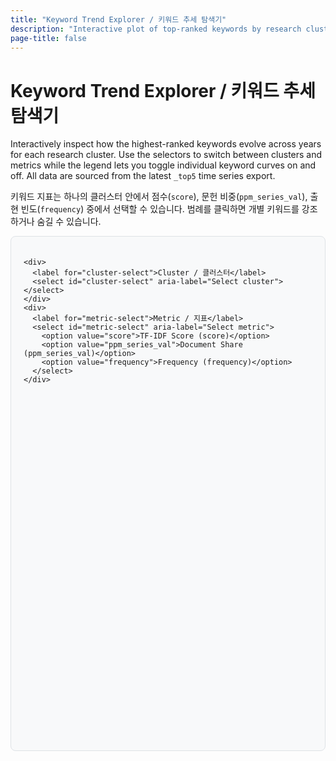 ```yaml
---
title: "Keyword Trend Explorer / 키워드 추세 탐색기"
description: "Interactive plot of top-ranked keywords by research cluster and metric."
page-title: false
---
```


# Keyword Trend Explorer / 키워드 추세 탐색기

Interactively inspect how the highest-ranked keywords evolve across years for each research cluster.
Use the selectors to switch between clusters and metrics while the legend lets you toggle individual
keyword curves on and off. All data are sourced from the latest `_top5` time series export.

::: callout-tip
키워드 지표는 하나의 클러스터 안에서 점수(`score`), 문헌 비중(`ppm_series_val`), 출현 빈도(`frequency`)
중에서 선택할 수 있습니다. 범례를 클릭하면 개별 키워드를 강조하거나 숨길 수 있습니다.
:::

<style>
  .keyword-timeseries-wrapper {
    border: 1px solid #dee2e6;
    border-radius: 0.5rem;
    padding: 1.25rem;
    margin-bottom: 1.5rem;
    background: #f8f9fa;
  }
  .keyword-timeseries-controls {
    display: flex;
    flex-wrap: wrap;
    align-items: center;
    gap: 1rem;
    margin-bottom: 1rem;
  }
  .keyword-timeseries-controls label {
    font-weight: 600;
    margin-right: 0.5rem;
  }
  .keyword-timeseries-controls select {
    min-width: 14rem;
  }
  .keyword-timeseries-meta {
    margin-top: 1rem;
    font-size: 0.95rem;
    line-height: 1.5;
  }
  .keyword-timeseries-meta strong {
    font-weight: 600;
  }
</style>

<script src="https://cdn.plot.ly/plotly-2.27.1.min.js"></script>

<div class="keyword-timeseries-wrapper">
  <div class="keyword-timeseries-controls">
    <div>
      <label for="cluster-select">Cluster / 클러스터</label>
      <select id="cluster-select" aria-label="Select cluster"></select>
    </div>
    <div>
      <label for="metric-select">Metric / 지표</label>
      <select id="metric-select" aria-label="Select metric">
        <option value="score">TF-IDF Score (score)</option>
        <option value="ppm_series_val">Document Share (ppm_series_val)</option>
        <option value="frequency">Frequency (frequency)</option>
      </select>
    </div>
  </div>
  <div id="keyword-timeseries-chart" style="width: 100%; min-height: 520px;"></div>
  <div class="keyword-timeseries-meta" id="keyword-timeseries-meta"></div>
</div>

<script>
(() => {
  const dataUrl = "assets/keyword_top5_timeseries.csv";
  const chartEl = document.getElementById("keyword-timeseries-chart");
  const clusterSelect = document.getElementById("cluster-select");
  const metricSelect = document.getElementById("metric-select");
  const metaEl = document.getElementById("keyword-timeseries-meta");

  const metricConfig = {
    score: { label: "TF-IDF Score", description: "Keyword weight derived from c-TF-IDF" },
    ppm_series_val: { label: "Document Share (ppm)", description: "Proportion of documents per million" },
    frequency: { label: "Raw Frequency", description: "Document count containing the keyword" }
  };

  function cleanText(value) {
    if (value === null || value === undefined) {
      return "";
    }
    const text = String(value).trim();
    if (!text) {
      return "";
    }
    const lower = text.toLowerCase();
    if (lower === "nan" || lower === "none" || lower === "null") {
      return "";
    }
    return text;
  }

  function summariseCluster(cluster) {
    const { id, rows } = cluster;
    const sample = rows[0] || {};
    const label = cleanText(sample.short_label_kr) || cleanText(sample.cluster_micro) || `Cluster ${id}`;
    const longLabel = cleanText(sample.long_label_kr);
    const summary = cleanText(sample.summary_kr);

    const keywordsEnRaw = cleanText(sample.keywords_en);
    const keywordsKrRaw = cleanText(sample.keywords_kr);
    const keywordsEn = keywordsEnRaw
      ? keywordsEnRaw.split(",").map(part => part.trim()).filter(Boolean).slice(0, 5).join(", ")
      : "";
    const keywordsKr = keywordsKrRaw
      ? keywordsKrRaw.split(",").map(part => part.trim()).filter(Boolean).slice(0, 5).join(", ")
      : "";

    const termList = Array.from(new Set(rows.map(r => r.term))).slice(0, 5);

    const lines = [
      `<strong>${label}</strong>${longLabel ? ` (${longLabel})` : ""}`,
      termList.length ? `Top terms: ${termList.join(", ")}` : "",
      keywordsEn ? `Keywords (EN): ${keywordsEn}` : "",
      keywordsKr ? `키워드 (KO): ${keywordsKr}` : "",
      summary ? `요약: ${summary}` : ""
    ].filter(Boolean);

    metaEl.innerHTML = lines.map(line => `<p>${line}</p>`).join("");
  }

  function buildTraces(cluster, metricKey) {
    const rowsByTerm = new Map();
    cluster.rows.forEach(row => {
      const termRows = rowsByTerm.get(row.term) || [];
      termRows.push(row);
      rowsByTerm.set(row.term, termRows);
    });

    const traces = [];
    rowsByTerm.forEach((termRows, term) => {
      const sorted = termRows
        .filter(r => r.year !== null && r.year !== undefined && !Number.isNaN(r.year))
        .sort((a, b) => a.year - b.year);
      if (!sorted.length) {
        return;
      }
      traces.push({
        name: term,
        x: sorted.map(r => r.year),
        y: sorted.map(r => r[metricKey]),
        text: sorted.map(r => `Rank ${r.rank}`),
        hovertemplate:
          "<b>%{text}</b><br>Term: %{meta.term}<br>Year: %{x}<br>" +
          `${metricConfig[metricKey].label}: %{y:.3f}<extra></extra>`,
        meta: { term },
        mode: "lines+markers",
        line: { width: 2 },
        marker: { size: 6 }
      });
    });
    return traces;
  }

  function updateChart(cluster, metricKey) {
    const traces = buildTraces(cluster, metricKey);
    const metric = metricConfig[metricKey];
    const years = cluster.rows
      .map(r => r.year)
      .filter(year => year !== null && year !== undefined && !Number.isNaN(year));
    const minYear = years.length ? Math.min(...years) : null;
    const maxYear = years.length ? Math.max(...years) : null;

    const layout = {
      title: {
        text: `Cluster ${cluster.id} · ${metric.label}`,
        font: { size: 20 }
      },
      xaxis: {
        title: "Year",
        dtick: 1,
        range: minYear !== null && maxYear !== null ? [minYear - 0.5, maxYear + 0.5] : undefined,
        tickformat: "d",
        hoverformat: "d"
      },
      yaxis: {
        title: metric.label,
        rangemode: "tozero",
        hoverformat: ".3f"
      },
      legend: {
        orientation: "h",
        yanchor: "bottom",
        y: -0.2,
        xanchor: "center",
        x: 0.5
      },
      margin: { l: 70, r: 30, t: 60, b: 80 },
      hoverlabel: { bgcolor: "#343a40", font: { color: "#fff" } }
    };

    const config = {
      responsive: true,
      displaylogo: false,
      modeBarButtonsToRemove: [
        "lasso2d",
        "select2d",
        "autoScale2d",
        "zoomIn2d",
        "zoomOut2d",
        "resetScale2d"
      ]
    };

    Plotly.react(chartEl, traces, layout, config);
  }

  function initialiseControls(clusters) {
    const clusterOptions = Array.from(clusters.values())
      .sort((a, b) => a.id - b.id)
      .map(cluster => {
        const sample = cluster.rows[0] || {};
        const labelParts = [];
        const shortLabel = cleanText(sample.short_label_kr);
        const micro = cleanText(sample.cluster_micro);
        if (shortLabel) {
          labelParts.push(shortLabel);
        }
        if (micro) {
          labelParts.push(micro);
        }
        const label = labelParts.length ? labelParts.join(" · ") : `Cluster ${cluster.id}`;
        return { value: cluster.id, label };
      });

    clusterSelect.innerHTML = "";
    clusterOptions.forEach(option => {
      const opt = document.createElement("option");
      opt.value = option.value;
      opt.textContent = `${option.value} · ${option.label}`;
      clusterSelect.appendChild(opt);
    });

    return clusterOptions;
  }

  function loadData() {
    Plotly.d3.csv(dataUrl, (err, rows) => {
      if (err) {
        console.error("Failed to load keyword time series.", err);
        metaEl.innerHTML = "<p>데이터를 불러오지 못했습니다. CSV 경로를 확인하세요.</p>";
        return;
      }

      const clusters = new Map();

      rows.forEach(rawRow => {
        const row = { ...rawRow };
        row.cluster_id = Number.parseInt(row.cluster_id, 10);
        row.year = row.year ? Number.parseInt(row.year, 10) : null;
        row.rank = row.rank ? Number.parseInt(row.rank, 10) : null;
        row.score = row.score ? Number.parseFloat(row.score) : null;
        row.ppm_series_val = row.ppm_series_val ? Number.parseFloat(row.ppm_series_val) : null;
        row.frequency = row.frequency ? Number.parseFloat(row.frequency) : null;

        if (!Number.isFinite(row.cluster_id)) {
          return;
        }

        const key = row.cluster_id;
        if (!clusters.has(key)) {
          clusters.set(key, { id: key, rows: [] });
        }
        clusters.get(key).rows.push(row);
      });

      if (!clusters.size) {
        metaEl.innerHTML = "<p>가공할 클러스터 데이터가 없습니다.</p>";
        return;
      }

      const options = initialiseControls(clusters);
      const initialClusterId = options[0]?.value;

      function handleUpdate() {
        const selectedId = Number.parseInt(clusterSelect.value, 10);
        const metricKey = metricSelect.value;
        const cluster = clusters.get(selectedId);
        if (!cluster) {
          return;
        }
        updateChart(cluster, metricKey);
        summariseCluster(cluster);
      }

      if (initialClusterId !== undefined) {
        clusterSelect.value = String(initialClusterId);
        handleUpdate();
      }

      clusterSelect.addEventListener("change", handleUpdate);
      metricSelect.addEventListener("change", handleUpdate);
    });
  }

  loadData();
})();
</script>
